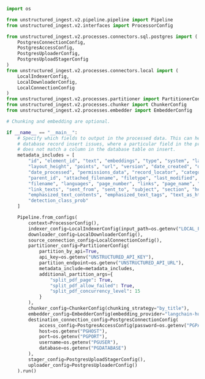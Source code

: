 ```python Python Ingest v2
import os

from unstructured_ingest.v2.pipeline.pipeline import Pipeline
from unstructured_ingest.v2.interfaces import ProcessorConfig

from unstructured_ingest.v2.processes.connectors.sql.postgres import (
    PostgresConnectionConfig,
    PostgresAccessConfig,
    PostgresUploaderConfig,
    PostgresUploadStagerConfig
)
from unstructured_ingest.v2.processes.connectors.local import (
    LocalIndexerConfig,
    LocalDownloaderConfig,
    LocalConnectionConfig
)
from unstructured_ingest.v2.processes.partitioner import PartitionerConfig
from unstructured_ingest.v2.processes.chunker import ChunkerConfig
from unstructured_ingest.v2.processes.embedder import EmbedderConfig

# Chunking and embedding are optional.

if __name__ == "__main__":
    # Specify which fields to output in the processed data. This can help prevent
    # database record insert issues, where a particular field in the processed data
    # does not match a column in the database table on insert.
    metadata_includes = [
        "id", "element_id", "text", "embeddings", "type", "system", "layout_width",
        "layout_height", "points", "url", "version", "date_created", "date_modified",
        "date_processed", "permissions_data", "record_locator", "category_depth",
        "parent_id", "attached_filename", "filetype", "last_modified", "file_directory",
        "filename", "languages", "page_number", "links", "page_name", "link_urls",
        "link_texts", "sent_from", "sent_to", "subject", "section", "header_footer_type",
        "emphasized_text_contents", "emphasized_text_tags", "text_as_html", "regex_metadata",
        "detection_class_prob"
    ]

    Pipeline.from_configs(
        context=ProcessorConfig(),
        indexer_config=LocalIndexerConfig(input_path=os.getenv("LOCAL_FILE_INPUT_DIR")),
        downloader_config=LocalDownloaderConfig(),
        source_connection_config=LocalConnectionConfig(),
        partitioner_config=PartitionerConfig(
            partition_by_api=True,
            api_key=os.getenv("UNSTRUCTURED_API_KEY"),
            partition_endpoint=os.getenv("UNSTRUCTURED_API_URL"),
            metadata_include=metadata_includes,
            additional_partition_args={
                "split_pdf_page": True,
                "split_pdf_allow_failed": True,
                "split_pdf_concurrency_level": 15
            }
        ),
        chunker_config=ChunkerConfig(chunking_strategy="by_title"),
        embedder_config=EmbedderConfig(embedding_provider="langchain-huggingface"),
        destination_connection_config=PostgresConnectionConfig(
            access_config=PostgresAccessConfig(password=os.getenv("PGPASSWORD")),
            host=os.getenv("PGHOST"),
            port=os.getenv("PGPORT"),
            username=os.getenv("PGUSER"),
            database=os.getenv("PGDATABASE")
        ),
        stager_config=PostgresUploadStagerConfig(),
        uploader_config=PostgresUploaderConfig()
    ).run()
```